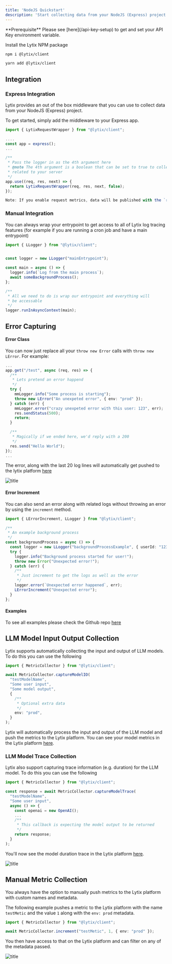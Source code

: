 ```yaml
---
title: 'NodeJS Quickstart'
description: 'Start collecting data from your NodeJS (Express) project'
---
```


<Info>
  **Prerequisite** Please see [here](/api-key-setup) to get and set your API Key environment variable.

</Info>

Install the Lytix NPM package

<CodeGroup>

```bash npm
npm i @lytix/client
```

```bash yarn
yarn add @lytix/client
```

</CodeGroup>

## Integration

### Express Integration

Lytix provides an out of the box middleware that you can use to collect data from your NodeJS (Express) project.

To get started, simply add the middleware to your Express app.

```ts 
import { LytixRequestWrapper } from "@lytix/client";

....
const app = express();
...

/**
 * Pass the logger in as the 4th argument here
 * @note The 4th argument is a boolean that can be set to true to collect metrics 
 * related to your server
 */
app.use((req, res, next) => {
  return LytixRequestWrapper(req, res, next, false);
});

Note: If you enable request metrics, data will be published with the `requestDuration` metric name
```

### Manual Integration 

You can always wrap your entrypoint to get access to all of Lytix log tracing features (for example if you are running a cron job and have a main entrypoint)

```ts
import { LLogger } from "@lytix/client";


const logger = new LLogger("mainEntrypoint");

const main = async () => {
  logger.info(`Log from the main process`);
  await someBackgroundProcess();
};

/**
 * All we need to do is wrap our entrypoint and everything will
 * be accessable
 */
logger.runInAsyncContext(main);
```

## Error Capturing

#### Error Class

You can now just replace all your `throw new Error` calls with `throw new LError`. For example: 

```ts
...
app.get("/test", async (req, res) => {
  /**
   * Lets pretend an error happend
   */
  try {
    mmLogger.info("Some process is starting");
    throw new LError("An unexpeted error", { env: "prod" });
  } catch (err) {
    mmLogger.error("crazy unexpeted error with this user: 123", err);
    res.sendStatus(500);
    return;
  }

  /**
   * Magically if we ended here, we'd reply with a 200
   */
  res.send("Hello World");
});
...
```

The error, along with the last 20 log lines will automatically get pushed to the lytix platform [here](https://lab.lytix.co/home/errors)

![title](/images/node-quickstart/LErrorExample.png)

#### Error Increment

You can also send an error along with related logs without throwing an error by using the `increment` method. 

```ts
import { LErrorIncrement, LLogger } from "@lytix/client";

/**
 * An example background process
 */
const backgroundProcess = async () => {
  const logger = new LLogger("backgroundProcessExample", { userId: "123" });
  try {
    logger.info("Background process started for user!");
    throw new Error("Unexpected error!");
  } catch (err) {
    /**
     * Just increment to get the logs as well as the error
     */
    logger.error(`Unexpected error happened`, err);
    LErrorIncrement("Unexpected error");
  }
};
```

#### Examples

To see all examples please check the Github repo [here](https://github.com/Lytix-Labs/lytix-js/tree/master/src/examples)

## LLM Model Input Output Collection

Lytix supports automatically collecting the input and output of LLM models. To do this you can use the following

```ts
import { MetricCollector } from "@lytix/client";

await MetricCollector.captureModelIO(
  "testModelName",
  "Some user input",
  "Some model output",
  {
    /**
     * Optional extra data
     */
    env: "prod",
  }
);
```

Lytix will automatically process the input and output of the LLM model and push the metrics to the Lytix platform. You can see your model metrics in the Lytix platform [here](https://lytix.co/home/llm/).

### LLM Model Trace Collection

Lytix also support capturing trace information (e.g. duration) for the LLM model. To do this you can use the following

```ts
import { MetricCollector } from "@lytix/client";

const response = await MetricCollector.captureModelTrace(
  "testModelName",
  "Some user input",
  async () => {
    const openai = new OpenAI();
    ...
    /**
     * This callback is expecting the model output to be returned
     */
    return response;
  }
);
```

You'll now see the model duration trace in the Lytix platform [here](https://lytix.co/home/llm/).

![title](/images/node-quickstart/modelDurationTrace.png)

## Manual Metric Collection

You always have the option to manually push metrics to the Lytix platform with custom names and metadata. 

The following example pushes a metric to the Lytix platform with the name `testMetic` and the value `1` along with the `env: prod` metadata. 

```ts
import { MetricCollector } from "@lytix/client";

await MetricCollector.increment("testMetic", 1, { env: "prod" });
```

You then have access to that on the Lytix platform and can filter on any of the metadata passed.

![title](/images/node-quickstart/testMetricExample.png)